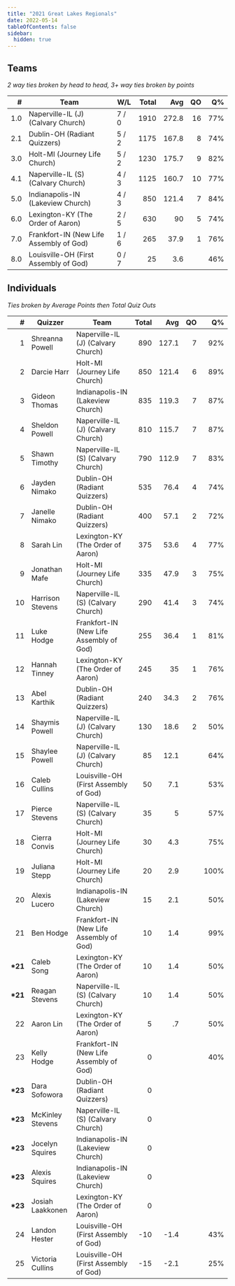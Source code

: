 ```yaml
---
title: "2021 Great Lakes Regionals"
date: 2022-05-14
tableOfContents: false
sidebar:
  hidden: true
---
```


## Teams

*2 way ties broken by head to head, 3+ way ties broken by points*

|    # | Team                                    | W/L   | Total |   Avg |   QO |   Q% |
| ---: | --------------------------------------- | ----- | ----: | ----: | ---: | ---: |
|  1.0 | Naperville-IL (J) (Calvary Church)      | 7 / 0 |  1910 | 272.8 |   16 |  77% |
|  2.1 | Dublin-OH (Radiant Quizzers)            | 5 / 2 |  1175 | 167.8 |    8 |  74% |
|  3.0 | Holt-MI (Journey Life Church)           | 5 / 2 |  1230 | 175.7 |    9 |  82% |
|  4.1 | Naperville-IL (S) (Calvary Church)      | 4 / 3 |  1125 | 160.7 |   10 |  77% |
|  5.0 | Indianapolis-IN (Lakeview Church)       | 4 / 3 |   850 | 121.4 |    7 |  84% |
|  6.0 | Lexington-KY (The Order of Aaron)       | 2 / 5 |   630 |    90 |    5 |  74% |
|  7.0 | Frankfort-IN (New Life Assembly of God) | 1 / 6 |   265 |  37.9 |    1 |  76% |
|  8.0 | Louisville-OH (First Assembly of God)   | 0 / 7 |    25 |   3.6 |      |  46% |

## Individuals

*Ties broken by Average Points then Total Quiz Outs*

|        # | Quizzer          | Team                                    | Total |   Avg |   QO |   Q% |
| -------: | ---------------- | --------------------------------------- | ----: | ----: | ---: | ---: |
|        1 | Shreanna Powell  | Naperville-IL (J) (Calvary Church)      |   890 | 127.1 |    7 |  92% |
|        2 | Darcie Harr      | Holt-MI (Journey Life Church)           |   850 | 121.4 |    6 |  89% |
|        3 | Gideon Thomas    | Indianapolis-IN (Lakeview Church)       |   835 | 119.3 |    7 |  87% |
|        4 | Sheldon Powell   | Naperville-IL (J) (Calvary Church)      |   810 | 115.7 |    7 |  87% |
|        5 | Shawn Timothy    | Naperville-IL (S) (Calvary Church)      |   790 | 112.9 |    7 |  83% |
|        6 | Jayden Nimako    | Dublin-OH (Radiant Quizzers)            |   535 |  76.4 |    4 |  74% |
|        7 | Janelle Nimako   | Dublin-OH (Radiant Quizzers)            |   400 |  57.1 |    2 |  72% |
|        8 | Sarah Lin        | Lexington-KY (The Order of Aaron)       |   375 |  53.6 |    4 |  77% |
|        9 | Jonathan Mafe    | Holt-MI (Journey Life Church)           |   335 |  47.9 |    3 |  75% |
|       10 | Harrison Stevens | Naperville-IL (S) (Calvary Church)      |   290 |  41.4 |    3 |  74% |
|       11 | Luke Hodge       | Frankfort-IN (New Life Assembly of God) |   255 |  36.4 |    1 |  81% |
|       12 | Hannah Tinney    | Lexington-KY (The Order of Aaron)       |   245 |    35 |    1 |  76% |
|       13 | Abel Karthik     | Dublin-OH (Radiant Quizzers)            |   240 |  34.3 |    2 |  76% |
|       14 | Shaymis Powell   | Naperville-IL (J) (Calvary Church)      |   130 |  18.6 |    2 |  50% |
|       15 | Shaylee Powell   | Naperville-IL (J) (Calvary Church)      |    85 |  12.1 |      |  64% |
|       16 | Caleb Cullins    | Louisville-OH (First Assembly of God)   |    50 |   7.1 |      |  53% |
|       17 | Pierce Stevens   | Naperville-IL (S) (Calvary Church)      |    35 |     5 |      |  57% |
|       18 | Cierra Convis    | Holt-MI (Journey Life Church)           |    30 |   4.3 |      |  75% |
|       19 | Juliana Stepp    | Holt-MI (Journey Life Church)           |    20 |   2.9 |      | 100% |
|       20 | Alexis Lucero    | Indianapolis-IN (Lakeview Church)       |    15 |   2.1 |      |  50% |
|       21 | Ben Hodge        | Frankfort-IN (New Life Assembly of God) |    10 |   1.4 |      |  99% |
| **\*21** | Caleb Song       | Lexington-KY (The Order of Aaron)       |    10 |   1.4 |      |  50% |
| **\*21** | Reagan Stevens   | Naperville-IL (S) (Calvary Church)      |    10 |   1.4 |      |  50% |
|       22 | Aaron Lin        | Lexington-KY (The Order of Aaron)       |     5 |    .7 |      |  50% |
|       23 | Kelly Hodge      | Frankfort-IN (New Life Assembly of God) |     0 |       |      |  40% |
| **\*23** | Dara Sofowora    | Dublin-OH (Radiant Quizzers)            |     0 |       |      |      |
| **\*23** | McKinley Stevens | Naperville-IL (S) (Calvary Church)      |     0 |       |      |      |
| **\*23** | Jocelyn Squires  | Indianapolis-IN (Lakeview Church)       |     0 |       |      |      |
| **\*23** | Alexis Squires   | Indianapolis-IN (Lakeview Church)       |     0 |       |      |      |
| **\*23** | Josiah Laakkonen | Lexington-KY (The Order of Aaron)       |     0 |       |      |      |
|       24 | Landon Hester    | Louisville-OH (First Assembly of God)   |   -10 |  -1.4 |      |  43% |
|       25 | Victoria Cullins | Louisville-OH (First Assembly of God)   |   -15 |  -2.1 |      |  25% |

